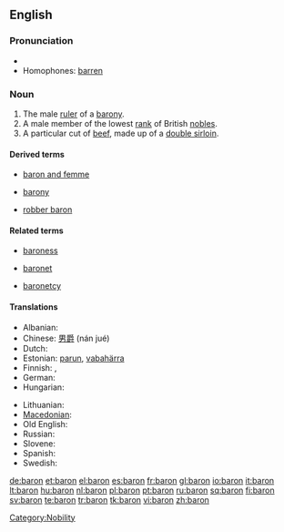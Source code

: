 {{also|barón}}
==English==
{{wikipedia}}

===Pronunciation===
* {{rhymes|ærən}}
* Homophones: [[barren]] {{italbrac|in some accents}}

===Noun===
{{en-noun}}

# The male [[ruler]] of a [[barony]].
# A male member of the lowest [[rank]] of British [[noble]]s.
# A particular cut of [[beef]], made up of a [[double sirloin]].

====Derived terms====
{{rel-top3|Terms derived from "baron"}}
* [[baron and femme]]
{{rel-mid3}}
* [[barony]]
{{rel-mid3}}
* [[robber baron]]
{{rel-bottom}}

====Related terms====
{{rel-top3|Terms etymologically related to "baron"}}
* [[baroness]]
{{rel-mid3}}
* [[baronet]]
{{rel-mid3}}
* [[baronetcy]]
{{rel-bottom}}

====Translations====
{{trans-top|male ruler of a barony}}
* Albanian: {{t+|sq|baron|m|xs=Albanian}}
* Chinese: [[男爵]] (nán jué)
* Dutch: {{t+|nl|baron|m}}
* Estonian: [[parun]], [[vabahärra]]
* Finnish: {{t-|fi|vapaaherra}}, {{t-|fi|paroni}}
* German: {{t+|de|Baron|m}}
* Hungarian: {{t+|hu|báró}}
{{trans-mid}}
* Lithuanian: {{t+|lt|baronas|m|xs=Lithuanian}}
* [[Macedonian]]: {{t|mk|барон|m|tr=báron|sc=Cyrl|xs=Macedonian}}
* Old English: {{t-|ang|þegn|m|xs=Old English}}
* Russian: {{t+|ru|барон|sc=Cyrl}}
* Slovene: {{t-|sl|baron|m}}
* Spanish: {{t-|es|barón|m}}
* Swedish: {{t+|sv|baron|c}}
{{trans-bottom}}

[[Category:Nobility]]

[[de:baron]]
[[et:baron]]
[[el:baron]]
[[es:baron]]
[[fr:baron]]
[[gl:baron]]
[[io:baron]]
[[it:baron]]
[[lt:baron]]
[[hu:baron]]
[[nl:baron]]
[[pl:baron]]
[[pt:baron]]
[[ru:baron]]
[[sq:baron]]
[[fi:baron]]
[[sv:baron]]
[[te:baron]]
[[tr:baron]]
[[tk:baron]]
[[vi:baron]]
[[zh:baron]]